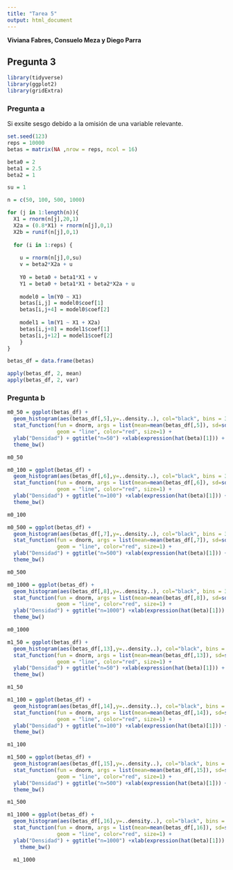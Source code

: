 ```yaml
---
title: "Tarea 5"
output: html_document
---
```

**Viviana Fabres, Consuelo Meza y Diego Parra**

## Pregunta 3
```r
library(tidyverse)
library(ggplot2)
library(gridExtra)
```
### Pregunta a

Si exsite sesgo debido a la omisión de una variable relevante. 
```r
set.seed(123)
reps = 10000
betas = matrix(NA ,nrow = reps, ncol = 16)

beta0 = 2
beta1 = 2.5
beta2 = 1

su = 1

n = c(50, 100, 500, 1000)

for (j in 1:length(n)){
  X1 = rnorm(n[j],20,1)
  X2a = (0.8*X1) + rnorm(n[j],0,1)
  X2b = runif(n[j],0,1)
  
  for (i in 1:reps) {
    
    u = rnorm(n[j],0,su)
    v = beta2*X2a + u
    
    Y0 = beta0 + beta1*X1 + v
    Y1 = beta0 + beta1*X1 + beta2*X2a + u
    
    model0 = lm(Y0 ~ X1)
    betas[i,j] = model0$coef[1]
    betas[i,j+4] = model0$coef[2]
    
    model1 = lm(Y1 ~ X1 + X2a)
    betas[i,j+8] = model1$coef[1]
    betas[i,j+12] = model1$coef[2]
    }
}

betas_df = data.frame(betas)

apply(betas_df, 2, mean)
apply(betas_df, 2, var)
```

### Pregunta b

```r

m0_50 = ggplot(betas_df) + 
  geom_histogram(aes(betas_df[,5],y=..density..), col="black", bins = 30) +
  stat_function(fun = dnorm, args = list(mean=mean(betas_df[,5]), sd=sd(betas_df[,5])),
                geom = "line", color="red", size=1) +
  ylab("Densidad") + ggtitle("n=50") +xlab(expression(hat(beta)[1])) +
  theme_bw()

m0_50

m0_100 = ggplot(betas_df) + 
  geom_histogram(aes(betas_df[,6],y=..density..), col="black", bins = 30) +
  stat_function(fun = dnorm, args = list(mean=mean(betas_df[,6]), sd=sd(betas_df[,6])),
                geom = "line", color="red", size=1) +
  ylab("Densidad") + ggtitle("n=100") +xlab(expression(hat(beta)[1])) +
  theme_bw()

m0_100

m0_500 = ggplot(betas_df) + 
  geom_histogram(aes(betas_df[,7],y=..density..), col="black", bins = 30) +
  stat_function(fun = dnorm, args = list(mean=mean(betas_df[,7]), sd=sd(betas_df[,7])),
                geom = "line", color="red", size=1) +
  ylab("Densidad") + ggtitle("n=500") +xlab(expression(hat(beta)[1])) +
  theme_bw()

m0_500

m0_1000 = ggplot(betas_df) + 
  geom_histogram(aes(betas_df[,8],y=..density..), col="black", bins = 30) +
  stat_function(fun = dnorm, args = list(mean=mean(betas_df[,8]), sd=sd(betas_df[,8])),
                geom = "line", color="red", size=1) +
  ylab("Densidad") + ggtitle("n=1000") +xlab(expression(hat(beta)[1])) +
  theme_bw()

m0_1000

m1_50 = ggplot(betas_df) + 
  geom_histogram(aes(betas_df[,13],y=..density..), col="black", bins = 30) +
  stat_function(fun = dnorm, args = list(mean=mean(betas_df[,13]), sd=sd(betas_df[,13])),
                geom = "line", color="red", size=1) +
  ylab("Densidad") + ggtitle("n=50") +xlab(expression(hat(beta)[1])) +
  theme_bw()

m1_50

m1_100 = ggplot(betas_df) + 
  geom_histogram(aes(betas_df[,14],y=..density..), col="black", bins = 30) +
  stat_function(fun = dnorm, args = list(mean=mean(betas_df[,14]), sd=sd(betas_df[,14])),
                geom = "line", color="red", size=1) +
  ylab("Densidad") + ggtitle("n=100") +xlab(expression(hat(beta)[1])) +
  theme_bw()

m1_100

m1_500 = ggplot(betas_df) + 
  geom_histogram(aes(betas_df[,15],y=..density..), col="black", bins = 30) +
  stat_function(fun = dnorm, args = list(mean=mean(betas_df[,15]), sd=sd(betas_df[,15])),
                geom = "line", color="red", size=1) +
  ylab("Densidad") + ggtitle("n=500") +xlab(expression(hat(beta)[1])) +
  theme_bw()

m1_500

m1_1000 = ggplot(betas_df) + 
  geom_histogram(aes(betas_df[,16],y=..density..), col="black", bins = 30) +
  stat_function(fun = dnorm, args = list(mean=mean(betas_df[,16]), sd=sd(betas_df[,16])),
                geom = "line", color="red", size=1) +
  ylab("Densidad") + ggtitle("n=1000") +xlab(expression(hat(beta)[1])) +
    theme_bw()
  
  m1_1000
  
```